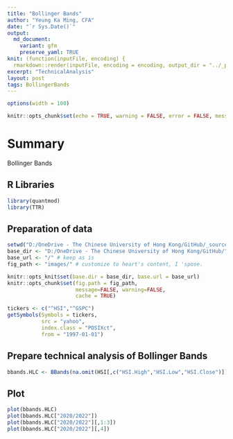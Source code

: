 ```yaml
---
title: "Bollinger Bands"
author: "Yeung Ka Ming, CFA"
date: "`r Sys.Date()`"
output:
  md_document:
    variant: gfm
    preserve_yaml: TRUE
knit: (function(inputFile, encoding) {
  rmarkdown::render(inputFile, encoding = encoding, output_dir = "../_posts") })
excerpt: "TechnicalAnalysis"
layout: post
tags: BollingerBands
---
```

```r
options(width = 100)
```

```r
knitr::opts_chunk$set(echo = TRUE, warning = FALSE, error = FALSE, message = FALSE, fig.width = 10)
```

# Summary
Bollinger Bands

## R Libraries
```r
library(quantmod)
library(TTR)
```

## Preparation of data
```r
setwd("D:/OneDrive - The Chinese University of Hong Kong/GitHub/_source")
base_dir <- "D:/OneDrive - The Chinese University of Hong Kong/GitHub/" # i.e. where the jekyll blog is on the hard drive.
base_url <- "/" # keep as is
fig_path <- "images/" # customize to heart's content, I 'spose.

knitr::opts_knit$set(base.dir = base_dir, base.url = base_url)
knitr::opts_chunk$set(fig.path = fig_path,
                      message=FALSE, warning=FALSE,
                      cache = TRUE) 
```

```r
tickers <- c("^HSI","^GSPC")
getSymbols(Symbols = tickers,
           src = "yahoo",
           index.class = "POSIXct",
           from = "1997-01-01")
```

## Prepare technical analysis of Bollinger Bands
```r
bbands.HLC <- BBands(na.omit(HSI[,c("HSI.High","HSI.Low","HSI.Close")]))
```

## Plot
```r
plot(bbands.HLC)
plot(bbands.HLC["2020/2022"])
plot(bbands.HLC["2020/2022"][,1:3])
plot(bbands.HLC["2020/2022"][,4])
```